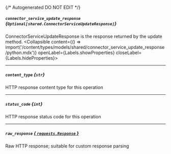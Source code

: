 {/* Autogenerated DO NOT EDIT  */}

##### `connector_service_update_response` *{`Optional[shared.ConnectorServiceUpdateResponse]`}*
ConnectorServiceUpdateResponse is the response returned by the update method.
<Collapsible content={() => import('/content/types/models/shared/connector_service_update_response/python.mdx')} openLabel={Labels.showProperties} closeLabel={Labels.hideProperties}>
</Collapsible>

---
##### `content_type` *{`str`}*
HTTP response content type for this operation

---
##### `status_code` *{`int`}*
HTTP response status code for this operation

---
##### `raw_response` [*{ `requests.Response` }*](https://requests.readthedocs.io/en/latest/api/#requests.Response)
Raw HTTP response; suitable for custom response parsing


